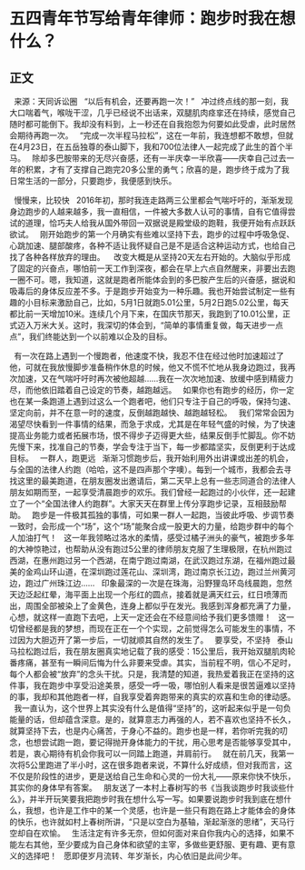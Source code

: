 # 五四青年节写给青年律师：跑步时我在想什么？
## 正文
 
来源：天同诉讼圈
 
“以后有机会，还要再跑一次！”
 
冲过终点线的那一刻，我大口喘着气，喉咙干涩，几乎已经说不出话来，双腿肌肉痉挛还在持续，感觉自己随时都可能倒下。我却没有料到，上一秒还在自我抱怨为何要如此受虐，此时居然会期待再跑一次。
 
“完成一次半程马拉松”，这在一年前，我连想都不敢想，但就在4月23日，在五岳独尊的泰山脚下，我和700位法律人一起完成了此生的首个半马。
 
除却多巴胺带来的无尽兴奋感，还有一半庆幸一半欣喜——庆幸自己过去一年的积累，才有了支撑自己跑完20多公里的勇气；欣喜的是，跑步终于成为了我日常生活的一部分，只要跑步，我便感到快乐。
 

 
慢慢来，比较快
 
2016年初，那时我连走路两三公里都会气喘吁吁的，渐渐发现身边跑步的人越来越多，我一直相信，一件被大多数人认可的事情，自有它值得尝试的道理，恰巧夫人给我从国外带回一双据说是殿堂级的跑鞋，我便开始有点跃跃欲试。
 
刚开始跑步的第一个月确实有些难以坚持下去，跑步的过程中呼吸急促、心跳加速、腿部酸疼，各种不适让我怀疑自己是不是适合这种运动方式，也给自己找了各种各样放弃的理由。 
 
改变大概是从坚持20天左右开始的。大脑似乎形成了固定的兴奋点，哪怕前一天工作到深夜，都会在早上六点自然醒来，非要出去跑一圈不可。嗯，我知道，这就是跑者所能体会到的多巴胺产生后的兴奋感，据说和吸毒后的身体反应差不多。于是跑步开始变为一种乐趣。我也开始尝试制定一些有趣的小目标来激励自己，比如，5月1日就跑5.01公里，5月2日跑5.02公里，每天都比前一天增加10米。连续几个月下来，在国庆节那天，我跑到了10.01公里，正式迈入万米大关。这时，我深切的体会到，“简单的事情重复做，每天进步一点点”，我们终能达到一个以前难以企及的目标。
 

 
有一次在路上遇到一个慢跑者，他速度不快，我忍不住在经过他时加速超过了他，可就在我放慢脚步准备稍作休息的时候，他又不慌不忙地从我身边跑过，我再次加速，又在气喘吁吁时再次被他超越……我在一次次地加速、放缓中感到精疲力尽，而他依旧踏着自己设定的节奏，越跑越远。
 
如果你也有跑步的经历，你一定也在某一条跑道上遇到过这么一个跑者吧，他们只专注于自己的呼吸，保持匀速、坚定向前，并不在意一时的速度，反倒越跑越快、越跑越轻松。
 
我们常常会因为渴望尽快看到一件事情的结果，而急于求成，尤其是在年轻气盛的时候，为了快速提高业务能力或者拓展市场，恨不得步子迈得更大些，结果反倒手忙脚乱。你不妨先慢下来，找准自己的节奏，学会专注于当下，每一步都踏坚实，反倒更利于达成目标。
 
一群人，跑更远
 
渐渐习惯跑步后，我开始利用外出讲课或出差的机会，与全国的法律人约跑（哈哈，这不是四声那个字噢）。每到一个城市，我都会去寻找这里的最美跑道，在朋友圈发出邀请后，第二天早上总有一些志同道合的法律人朋友如期而至，一起享受清晨跑步的欢乐。我们曾经一起跑过的小伙伴，还一起建立了一个“全国法律人约跑群”。大家天天在群里上传分享跑步记录，互相鼓励帮助。
 
跑步是一件极其孤独的事情，可如果一群人一起跑，当彼此呼吸、步调节奏一致时，会形成一个“场”，这个“场”能聚合成一股更大的力量，给跑步群中的每个人加油打气！
 
这一年我领略过洛水的柔情，感受过橘子洲头的豪气，被跑步多年的大神惊艳过，也帮助从没有跑过5公里的律师朋友克服了生理极限，在杭州跑过西湖，在惠州跑过另一个西湖，在南宁跑过南湖，在武汉跑过东湖，在福州跑过最美的金鸡山环山道，在深圳跑过莲花山、深圳湾，跑过南京长江边，跑过兰州黄河边，跑过广州珠江边……
 
印象最深的一次是在珠海，沿野狸岛环岛线晨跑，忽然天边泛起红晕，海平面上出现一个彤红的圆点，接着就是满天红云，红日喷薄而出，周围全部被染上了金黄色，连身上都似乎在发光。我感到浑身都充满了力量，心想，就这样一直跑下去吧，上天一定还会在不经意间给予我们更多馈赠！
 
这一切曾经都是我的梦想，而现在正在一个个实现，之前觉得怎么可能发生的事情，不过因为大胆迈开了第一步后，一切就顺其自然的发生了。
 
要享受，不坚持
 
泰山马拉松跑过后，我在朋友圈真实地记载了我的感受：15公里后，我开始双腿肌肉轮番疼痛，甚至有一瞬间后悔为什么非要来受虐。其实，当前程不明，信心不足时，每个人都会被“放弃”的念头干扰。只是，我清楚的知道，我热爱着我正在坚持的这件事，我在跑步中享受沿途美景，感受一呼一吸，哪怕别人看来是很苦逼难以坚持的事，我却和其他跑者一样，自我享受着奔跑带来的真实的欢喜和生命的律动感。
 
我一直认为，这个世界上其实没有什么是值得“坚持”的，这听起来似乎是一句负能量的话，但却蕴含深意。是的，就算意志力再强的人，若不喜欢也坚持不长久，就算坚持下去，也是内心痛苦，于身心不益的。跑步也是一样，若你听完我的叨念，也想尝试跑一跑，要记得抛开身体能力的干扰，用心思考是否能够享受其中，若是，衷心期待有机会你我可以一同踏上跑道，并肩前行。
 
就在前几天，我第一次将5公里跑进了半小时，这在很多跑者来说，不算什么好成绩，但对我而言，这不仅是阶段性的进步，更是送给自己生命和心灵的一份大礼——原来你快不快乐，其实你的身体早有答案。
 
朋友送了一本村上春树写的书《当我谈跑步时我谈些什么》，并半开玩笑要我把跑步时我在想什么写一写。如果要说跑步时我到底在想什么，我想，也许是工作中的某一个灵感，也许是一些只有跑在路上才能体会的身体的快乐，也许就如村上春树所讲，“只是以空白为基轴，渐起渐涨的思绪”，天马行空却自在欢愉。
 
生活注定有许多无奈，但如何面对来自你我内心的选择，如果不能左右其他，至少要成为自己身体和欲望的主宰，多做些更舒服、更有趣、更有意义的选择吧！
 
愿即便岁月流转、年岁渐长，内心依旧是此间少年。
 
